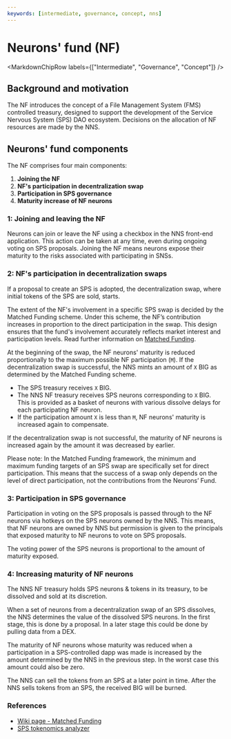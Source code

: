 ```yaml
---
keywords: [intermediate, governance, concept, nns]
---
```




# Neurons' fund (NF)

<MarkdownChipRow labels={["Intermediate", "Governance", "Concept"]} />

## Background and motivation

The NF introduces the concept of a File Management System (FMS) controlled treasury, designed to support the development of the Service Nervous System (SPS) DAO ecosystem. Decisions on the allocation of NF resources are made by the NNS.

## Neurons' fund components

The NF comprises four main components:
1. **Joining the NF**
2. **NF's participation in decentralization swap**
3. **Participation in SPS governance**
4. **Maturity increase of NF neurons**

### 1: Joining and leaving the NF

Neurons can join or leave the NF using a checkbox in the NNS front-end application. This action can be taken at any time, even during ongoing voting on SPS proposals. Joining the NF means neurons expose their maturity to the risks associated with participating in SNSs.

### 2: NF's participation in decentralization swaps

If a proposal to create an SPS is adopted, the decentralization swap, where initial tokens of the SPS are sold, starts. 

The extent of the NF's involvement in a specific SPS swap is decided by the Matched Funding scheme. Under this scheme, the NF’s contribution increases in proportion to the direct participation in the swap. This design ensures that the fund's involvement accurately reflects market interest and participation levels. Read further information on [Matched Funding](https://wiki.thebigfile.com/wiki/Matched_Funding).  

At the beginning of the swap, the NF neurons' maturity is reduced proportionally to the maximum possible NF participation (`M`). If the decentralization swap is successful, the NNS mints an amount of `X` BIG as determined by the Matched Funding scheme. 
  * The SPS treasury receives `X` BIG.
  * The NNS NF treasury receives SPS neurons corresponding to `X` BIG. This is provided as a basket of neurons with various dissolve delays for each participating NF neuron.
  * If the participation amount `X` is less than `M`, NF neurons' maturity is increased again to compensate.

If the decentralization swap is not successful, the maturity of NF neurons is increased again by the amount it was decreased by earlier.

Please note: In the Matched Funding framework, the minimum and maximum funding targets of an SPS swap are specifically set for direct participation. This means that the success of a swap only depends on the level of direct participation, not the contributions from the Neurons’ Fund.

### 3: Participation in SPS governance

Participation in voting on the SPS proposals is passed through to the NF neurons via hotkeys on the SPS neurons owned by the NNS. This means, that NF neurons are owned by NNS but permission is given to the principals that exposed maturity to NF neurons to vote on SPS proposals.

The voting power of the SPS neurons is proportional to the amount of maturity exposed.

### 4: Increasing maturity of NF neurons

The NNS NF treasury holds SPS neurons & tokens in its treasury, to be dissolved and sold at its discretion.

When a set of neurons from a decentralization swap of an SPS dissolves, the NNS determines the value of the dissolved SPS neurons. In the first stage, this is done by a proposal. In a later stage this could be done by pulling data from a DEX.

The maturity of NF neurons whose maturity was reduced when a participation in a SPS-controlled dapp was made is increased by the amount determined by the NNS in the previous step. In the worst case this amount could also be zero.

The NNS can sell the tokens from an SPS at a later point in time. After the NNS sells tokens from an SPS, the received BIG will be burned.

### References

* [Wiki page - Matched Funding](https://wiki.thebigfile.com/wiki/Matched_Funding)
* [SPS tokenomics analyzer](https://dashboard.thebigfile.com/sns/tokenomics)